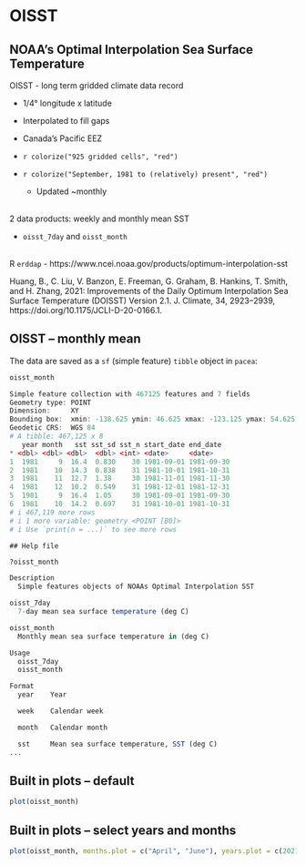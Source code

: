 # OISST

## NOAA's Optimal Interpolation Sea Surface Temperature

OISST - long term gridded climate data record

- 1/4° longitude x latitude

- Interpolated to fill gaps

- Canada's Pacific EEZ

- `r colorize("925 gridded cells", "red")`

- `r colorize("September, 1981 to (relatively) present", "red")`
  - Updated ~monthly

\
2 data products: weekly and monthly mean SST

- `oisst_7day` and `oisst_month`

\
\footnotesize
R `erddap` - https://www.ncei.noaa.gov/products/optimum-interpolation-sst

Huang, B., C. Liu, V. Banzon, E. Freeman, G. Graham, B. Hankins, T. Smith, and H. Zhang, 2021: Improvements of the Daily Optimum Interpolation Sea Surface Temperature (DOISST) Version 2.1. J. Climate, 34, 2923–2939, https://doi.org/10.1175/JCLI-D-20-0166.1.
\normalsize

## OISST -- monthly mean
The data are saved as a `sf` (simple feature) `tibble` object in `pacea`:

```r
oisst_month
```

```r
Simple feature collection with 467125 features and 7 fields
Geometry type: POINT
Dimension:     XY
Bounding box:  xmin: -138.625 ymin: 46.625 xmax: -123.125 ymax: 54.625
Geodetic CRS:  WGS 84
# A tibble: 467,125 x 8
   year month   sst sst_sd sst_n start_date end_date
* <dbl> <dbl> <dbl>  <dbl> <int> <date>     <date>
1  1981     9  16.4  0.830    30 1981-09-01 1981-09-30
2  1981    10  14.3  0.838    31 1981-10-01 1981-10-31
3  1981    11  12.7  1.38     30 1981-11-01 1981-11-30
4  1981    12  10.2  0.549    31 1981-12-01 1981-12-31
5  1981     9  16.4  1.05     30 1981-09-01 1981-09-30
6  1981    10  14.2  0.697    31 1981-10-01 1981-10-31
# i 467,119 more rows
# i 1 more variable: geometry <POINT [B0]>
# i Use `print(n = ...)` to see more rows
```

```asis
## Help file
```
```r
?oisst_month
```

```r
Description
  Simple features objects of NOAAs Optimal Interpolation SST

oisst_7day
  7-day mean sea surface temperature (deg C)

oisst_month
  Monthly mean sea surface temperature in (deg C)

Usage
  oisst_7day
  oisst_month

Format
  year    Year

  week    Calendar week

  month   Calendar month

  sst     Mean sea surface temperature, SST (deg C)
...
```

## Built in plots -- default
```r
plot(oisst_month)
```

## Built in plots -- select years and months
```r
plot(oisst_month, months.plot = c("April", "June"), years.plot = c(2021:2023))
```
